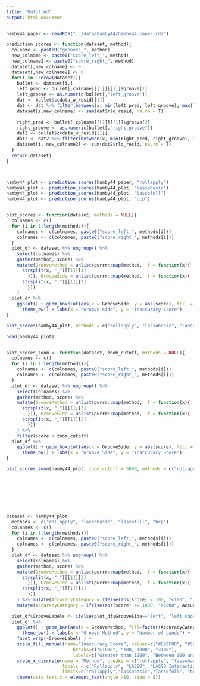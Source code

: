 ```yaml
---
title: "Untitled"
output: html_document
---
```


```r
hamby44_paper <- readRDS("../data/hamby44/hamby44_paper.rda")

prediction_scores <- function(dataset, method){
  colname <- paste0("grooves_", method)
  new_colname <- paste0("score_left_", method)
  new_colname2 <- paste0("score_right_", method)
  dataset[,new_colname] <- 0
  dataset[,new_colname2] <- 0
  for(i in 1:nrow(dataset)){
    bullet <- dataset[i,]
    left_pred <- bullet[,colname][[1]][[1]]$groove[1]
    left_groove <- as.numeric(bullet[,"left_groove"])
    dat <- bullet$ccdata_w_resid[[1]]
    dat <- dat %>% filter(between(x, min(left_pred, left_groove), max(left_pred, left_groove)))
    dataset[i,new_colname] <- sum(dat$rlo_resid, na.rm = T)
    
    right_pred <- bullet[,colname][[1]][[1]]$groove[2]
    right_groove <- as.numeric(bullet[,"right_groove"])
    dat2 <- bullet$ccdata_w_resid[[1]]
    dat2 <- dat2 %>% filter(between(x, min(right_pred, right_groove), max(right_pred, right_groove)))
    dataset[i, new_colname2] <- sum(dat2$rlo_resid, na.rm = T)
  }
  return(dataset)
}



hamby44_plot <- prediction_scores(hamby44_paper, "rollapply")
hamby44_plot <- prediction_scores(hamby44_plot, "lassobasic")
hamby44_plot <- prediction_scores(hamby44_plot, "lassofull")
hamby44_plot <- prediction_scores(hamby44_plot, "bcp")


plot_scores <- function(dataset, methods = NULL){
  colnames <- c()
  for (i in 1:length(methods)){
    colnames <- c(colnames, paste0("score_left_", methods[i]))
    colnames <- c(colnames, paste0("score_right_", methods[i]))
  }
  plot_df <- dataset %>% ungroup() %>% 
    select(colnames) %>%  
    gather(method, score) %>% 
    mutate(GrooveMethod = unlist(purrr::map(method, .f = function(x){
      strsplit(x, "_")[[1]][3]
        })), GrooveSide = unlist(purrr::map(method, .f = function(x){
      strsplit(x, "_")[[1]][2]
        }))
    )
  plot_df %>% 
    ggplot() + geom_boxplot(aes(x = GrooveSide, y = abs(score), fill = GrooveMethod)) + 
      theme_bw() + labs(x = "Groove Side", y = "Inaccuracy Score")
}

plot_scores(hamby44_plot, methods = c("rollapply", "lassobasic", "lassofull", "bcp"))

head(hamby44_plot)


plot_scores_zoom <- function(dataset, zoom_cutoff, methods = NULL){
  colnames <- c()
  for (i in 1:length(methods)){
    colnames <- c(colnames, paste0("score_left_", methods[i]))
    colnames <- c(colnames, paste0("score_right_", methods[i]))
  }
  plot_df <- dataset %>% ungroup() %>% 
    select(colnames) %>%  
    gather(method, score) %>% 
    mutate(GrooveMethod = unlist(purrr::map(method, .f = function(x){
      strsplit(x, "_")[[1]][3]
        })), GrooveSide = unlist(purrr::map(method, .f = function(x){
      strsplit(x, "_")[[1]][2]
        }))
    ) %>% 
    filter(score < zoom_cutoff)
  plot_df %>% 
    ggplot() + geom_boxplot(aes(x = GrooveSide, y = abs(score), fill = GrooveMethod)) + 
      theme_bw() + labs(x = "Groove Side", y = "Inaccuracy Score")
}

plot_scores_zoom(hamby44_plot, zoom_cutoff = 5000, methods = c("rollapply", "lassobasic", "lassofull", "bcp"))








dataset <- hamby44_plot
  methods <- c("rollapply", "lassobasic", "lassofull", "bcp")
  colnames <- c()
  for (i in 1:length(methods)){
    colnames <- c(colnames, paste0("score_left_", methods[i]))
    colnames <- c(colnames, paste0("score_right_", methods[i]))
  }
  plot_df <- dataset %>% ungroup() %>% 
    select(colnames) %>%  
    gather(method, score) %>% 
    mutate(GrooveMethod = unlist(purrr::map(method, .f = function(x){
      strsplit(x, "_")[[1]][3]
        })), GrooveSide = unlist(purrr::map(method, .f = function(x){
      strsplit(x, "_")[[1]][2]
        }))
    ) %>% mutate(AccuracyCategory = ifelse(abs(score) < 100, "<100", "100, 1000")) %>% 
    mutate(AccuracyCategory = ifelse(abs(score) >= 1000, ">1000", AccuracyCategory))
  
  plot_df$GrooveLabels <- ifelse(plot_df$GrooveSide=="left", "left shoulder location", "right shoulder location")
  plot_df %>% 
    ggplot() + geom_bar(aes(x = GrooveMethod, fill=factor(AccuracyCategory, levels=c(">1000","100, 1000", "<100"))), position = "stack") + 
      theme_bw() + labs(x = "Groove Method", y = "Number of Lands") + 
    facet_wrap(~GrooveLabels ) + 
    scale_fill_manual(name="Inaccuracy Score", values=c("#E69F00", "#56B4E9", "#009E73"),
                         breaks=c(">1000", "100, 1000", "<100"),
                         labels=c("Greater than 1000", "Between 100 and 1000", "Less than 100")) + 
    scale_x_discrete(name = "Method", breaks = c("rollapply", "lassobasic", "lassofull", "bcp"), 
                     labels = c("Rollapply", "LASSO", "LASSO Interactions", "Bayesian Changepoint"), 
                     limits=c("rollapply","lassobasic","lassofull", "bcp")) + 
    theme(axis.text.x = element_text(angle =10, size = 8))
  



```